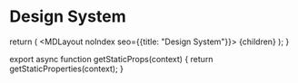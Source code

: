 
# Design System

<DesignSystem/>

  return (
    <MDLayout noIndex seo={{title: "Design System"}}>
      {children}
    </MDLayout>
  );
}

export async function getStaticProps(context) {
  return getStaticProperties(context);
}

